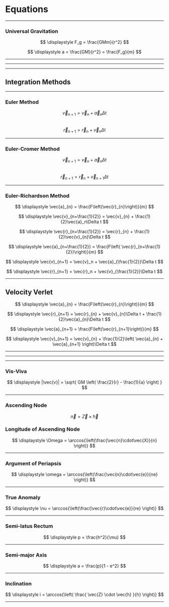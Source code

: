 

<title>Equations</title>

<div className='prose mx-auto my-12 prose-headings:mt-1 prose-headings:mb-2 prose-hr:my-2 prose-h5:font-medium prose-img:mx-auto'>

# Equations  


---
### Universal Gravitation
$$ \displaystyle F_g = \frac{GMm}{r^2} $$

$$ \displaystyle a = \frac{GM}{r^2} = \frac{F_g}{m} $$

---  
---  
---  


## Integration Methods

---

### Euler Method

$$ \displaystyle \vec{v}_{n+1} = \vec{v}_n + \vec{a}_n\Delta t $$  
$$ \displaystyle \vec{r}_{n+1} = \vec{r}_n + \vec{v}_n\Delta t $$

---

### Euler-Cromer Method 

$$ \displaystyle \vec{v}_{n+1} = \vec{v}_n + \vec{a}_n\Delta t $$  
$$ \displaystyle \vec{r}_{n+1} = \vec{r}_n + \vec{v}_{n+1}\Delta t $$

---

### Euler-Richardson Method

$$ \displaystyle \vec{a}_{n} = \frac{F\left(\vec{r}_{n}\right)}{m} $$  

$$ \displaystyle \vec{v}_{n+\frac{1}{2}} = \vec{v}_{n} + \frac{1}{2}\vec{a}_n\Delta t $$  

$$ \displaystyle \vec{r}_{n+\frac{1}{2}} = \vec{r}_{n} + \frac{1}{2}\vec{v}_{n}\Delta t $$

$$ \displaystyle \vec{a}_{n+\frac{1}{2}} = \frac{F\left( \vec{r}_{n+\frac{1}{2}}\right)}{m} $$ 


$$ \displaystyle \vec{v}_{n+1} = \vec{v}_n + \vec{a}_{\frac{1}{2}}\Delta t $$  

$$ \displaystyle \vec{r}_{n+1} = \vec{r}_n + \vec{v}_{\frac{1}{2}}\Delta t $$

---

## Velocity Verlet

$$ \displaystyle \vec{a}_{n} = \frac{F\left(\vec{r}_{n}\right)}{m} $$  

$$ \displaystyle \vec{r}_{n+1} = \vec{r}_{n} + \vec{v}_{n}\Delta t + \frac{1}{2}\vec{a}_{n}\Delta t $$

$$ \displaystyle \vec{a}_{n+1} = \frac{F\left(\vec{r}_{n+1}\right)}{m} $$  

$$ \displaystyle \vec{v}_{n+1} = \vec{v}_{n} + \frac{1}{2}\left( \vec{a}_{n} + \vec{a}_{n+1} \right)\Delta t $$  


---
---
---
### Vis-Viva

$$ \displaystyle |\vec{v}| = \sqrt{ GM \left( \frac{2}{r} - \frac{1}{a} \right) } $$

---
### Ascending Node

$$ \displaystyle \vec{n} = \vec{Z} \times \vec{h} $$

### Longitude of Ascending Node


$$ \displaystyle \Omega = \arccos{\left(\frac{\vec{n}\cdot\vec{X}}{n}  \right)} $$

---
### Argument of Periapsis


$$ \displaystyle \omega = \arccos{\left(\frac{\vec{n}\cdot\vec{e}}{ne}  \right)} $$

--- 
### True Anomaly

$$ \displaystyle \nu = \arccos{\left(\frac{\vec{r}\cdot\vec{e}}{re}  \right)} $$

---
### Semi-latus Rectum

$$ \displaystyle p = \frac{h^2}{\mu} $$

---
### Semi-major Axis

$$ \displaystyle a = \frac{p}{1 - e^2} $$

---
### Inclination

$$ \displaystyle i = \arccos{\left( \frac{ \vec{Z} \cdot \vec{h} }{h} \right)} $$

---



</div>
